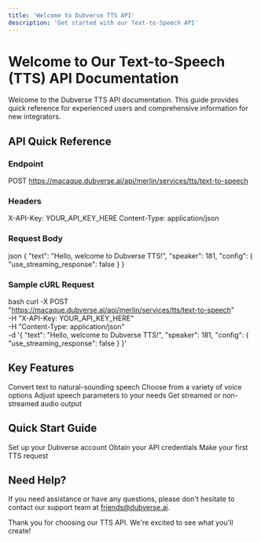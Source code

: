 ```yaml
---
title: 'Welcome to Dubverse TTS API'
description: 'Get started with our Text-to-Speech API'
---
```


# Welcome to Our Text-to-Speech (TTS) API Documentation

Welcome to the Dubverse TTS API documentation. This guide provides quick reference for experienced users and comprehensive information for new integrators.

## API Quick Reference

### Endpoint

POST https://macaque.dubverse.ai/api/merlin/services/tts/text-to-speech

### Headers
X-API-Key: YOUR_API_KEY_HERE
Content-Type: application/json

### Request Body

json
{
"text": "Hello, welcome to Dubverse TTS!",
"speaker": 181,
"config": {
"use_streaming_response": false
}
}

### Sample cURL Request

bash
curl -X POST "https://macaque.dubverse.ai/api/merlin/services/tts/text-to-speech" \
-H "X-API-Key: YOUR_API_KEY_HERE" \
-H "Content-Type: application/json" \
-d '{
"text": "Hello, welcome to Dubverse TTS!",
"speaker": 181,
"config": {
"use_streaming_response": false
}
}'


## Key Features

<CardGroup cols={2}>
  <Card title="High-quality TTS" icon="waveform-lines">
    Convert text to natural-sounding speech
  </Card>
  <Card title="Multiple Speakers" icon="users">
    Choose from a variety of voice options
  </Card>
  <Card title="Customizable Parameters" icon="sliders">
    Adjust speech parameters to your needs
  </Card>
  <Card title="Streaming Support" icon="tower-broadcast">
    Get streamed or non-streamed audio output
  </Card>
</CardGroup>

## Quick Start Guide

<CardGroup cols={3}>
  <Card title="Create Account" icon="user-plus" href="/account-creation">
    Set up your Dubverse account
  </Card>
  <Card title="Get API Key" icon="key" href="/api-key">
    Obtain your API credentials
  </Card>
  <Card title="First API Call" icon="code" href="/first-call">
    Make your first TTS request
  </Card>
</CardGroup>

## Need Help?

If you need assistance or have any questions, please don't hesitate to contact our support team at friends@dubverse.ai.

Thank you for choosing our TTS API. We're excited to see what you'll create!